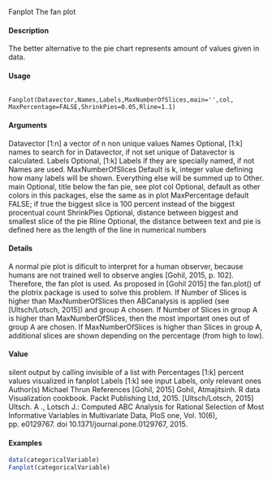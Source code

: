 Fanplot The fan plot

#### Description

The better alternative to the pie chart represents amount of values given in data.

#### Usage

<pre><code>
Fanplot(Datavector,Names,Labels,MaxNumberOfSlices,main='',col,
MaxPercentage=FALSE,ShrinkPies=0.05,Rline=1.1)
</code></pre>

#### Arguments

Datavector [1:n] a vector of n non unique values
Names Optional, [1:k] names to search for in Datavector, if not set unique of Datavector is calculated.
Labels Optional, [1:k] Labels if they are specially named, if not Names are used.
MaxNumberOfSlices
Default is k, integer value defining how many labels will be shown. Everything else will be summed up to Other.
main Optional, title below the fan pie, see plot
col Optional, default as other colors in this packages, else the same as in plot
MaxPercentage default FALSE; if true the biggest slice is 100 percent instead of the biggest procentual count
ShrinkPies Optional, distance between biggest and smallest slice of the pie
Rline Optional, the distance between text and pie is defined here as the length of the line in numerical numbers


#### Details
A normal pie plot is dificult to interpret for a human observer, because humans are not trained well
to observe angles [Gohil, 2015, p. 102]. Therefore, the fan plot is used. As proposed in [Gohil
2015] the fan.plot() of the plotrix package is used to solve this problem. If Number of Slices
is higher than MaxNumberOfSlices then ABCanalysis is applied (see [Ultsch/Lotsch, 2015]) and
group A chosen. If Number of Slices in group A is higher than MaxNumberOfSlices, then the most
important ones out of group A are chosen. If MaxNumberOfSlices is higher than Slices in group A,
additional slices are shown depending on the percentage (from high to low).

#### Value
silent output by calling invisible of a list with
Percentages [1:k] percent values visualized in fanplot
Labels [1:k] see input Labels, only relevant ones
Author(s)
Michael Thrun
References
[Gohil, 2015] Gohil, Atmajitsinh. R data Visualization cookbook. Packt Publishing Ltd, 2015.
[Ultsch/Lotsch, 2015] Ultsch. A ., Lotsch J.: Computed ABC Analysis for Rational Selection
of Most Informative Variables in Multivariate Data, PloS one, Vol. 10(6), pp. e0129767. doi
10.1371/journal.pone.0129767, 2015.

#### Examples
```r
data(categoricalVariable)
Fanplot(categoricalVariable)
```
